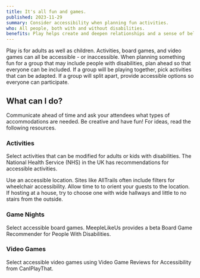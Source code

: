 ```yaml
---
title: It's all fun and games.
published: 2023-11-29
summary: Consider accessibility when planning fun activities.
who: All people, both with and without disabilities.
benefits: Play helps create and deepen relationships and a sense of belonging.
---
```



Play is for adults as well as children. Activities, board games, and video games can all be accessible - or inaccessible. When planning something fun for a group that may include people with disabilities, plan ahead so that everyone can be included. If a group will be playing together, pick activities that can be adapted. If a group will split apart, provide accessible options so everyone can participate.

## What can I do?

Communicate ahead of time and ask your attendees what types of accommodations are needed. Be creative and have fun! For ideas, read the following resources.

### Activities

Select activities that can be modified for adults or kids with disabilities. The National Health Service (NHS) in the UK has <ExternalLink inline={true} href="https://www.nhs.uk/healthier-families/activities/accessible-activities/">recommendations for accessible activities</ExternalLink>.

Use an accessible location. Sites like <ExternalLink inline={true} href="https://www.nhs.uk/healthier-families/activities/accessible-activities/">AllTrails</ExternalLink> often include filters for wheelchair accessibility. Allow time to to orient your guests to the location. If hosting at a house, try to choose one with wide hallways and little to no stairs from the outside. 

### Game Nights

Select accessible board games. MeepleLikeUs provides a beta <ExternalLink inline={true} href="https://www.meeplelikeus.co.uk/board-game-recommender-for-people-with-disabilities-beta/">Board Game Recommender for People With Disabilities</ExternalLink>.

### Video Games

Select accessible video games using <ExternalLink inline={true} href="https://caniplaythat.com/category/accessibility-reviews/">Video Game Reviews for Accessibility</ExternalLink> from CanIPlayThat.